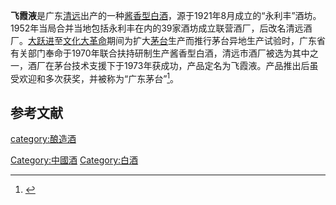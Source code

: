 '''飞霞液'''是广东[[清远|清远]]出产的一种[[酱香型白酒|酱香型白酒]]，源于1921年8月成立的“永利丰”酒坊。1952年当局合并当地包括永利丰在内的39家酒坊成立联营酒厂，后改名清远酒厂。[[大跃进|大跃进]]至[[文化大革命|文化大革命]]期间为扩大[[茅台|茅台]]生产而推行茅台异地生产试验时，广东省有关部门奉命于1970年联合扶持研制生产酱香型白酒，清远市酒厂被选为其中之一，酒厂在茅台技术支援下于1973年获成功，产品定名为飞霞液。产品推出后虽受欢迎和多次获奖，并被称为“广东茅台”<ref name=l1>{{cite web|url=http://epaper.southcn.com/nfdaily/html/2011-06/14/content_6973012.htm |title=广东茅台——— 飞霞液|language=Zh-hans|accessdate=2011年6月14日}}</ref>。

==参考文献==
{{reflist}}
{{饮料小作品}}
{{中華酒文化}}

[[category:酿造酒|category:酿造酒]]
[[Category:中國酒|Category:中國酒]]
[[Category:白酒|Category:白酒]]